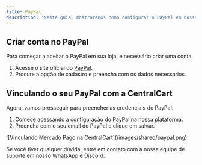 ```yaml
---
title: PayPal
description: 'Neste guia, mostraremos como configurar o PayPal em nossa plataforma. Basta seguir o tutorial abaixo:'
---
```


## Criar conta no PayPal
Para começar a aceitar o PayPal em sua loja, é necessário criar uma conta.

1. Acesse o site oficial do [PayPal](https://www.paypal.com/br/home).
2. Procure a opção de cadastro e preencha com os dados necessários.

## Vinculando o seu PayPal com a CentralCart
Agora, vamos prosseguir para preencher as credenciais do PayPal.

1. Comece acessando a [configuração do PayPal](https://app.centralcart.com.br/settings/gateway/paypal) na nossa plataforma.
3. Preencha com o seu email do PayPal e clique em salvar.

<Frame>
  ![Vinculando Mercado Pago na CentralCart](/images/shared/paypal.png)
</Frame>

<Check>Se você tiver qualquer dúvida, entre em contato com a nossa equipe de suporte
em nosso [WhatsApp](https://api.whatsapp.com/send/?phone=5515992647447&text=Ol%C3%A1%2C+tenho+d%C3%BAvidas+sobre+a+CentralCart&type=phone_number&app_absent=0) 
e [Discord](https://centralcart.com.br/discord).</Check>